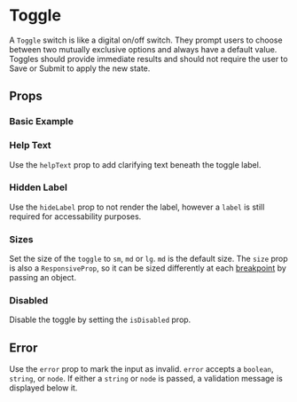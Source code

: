 
<Meta of={Stories} />

# Toggle

A `Toggle` switch is like a digital on/off switch. They prompt users to choose between two mutually exclusive options and always have a default value.
Toggles should provide immediate results and should not require the user to Save or Submit to apply the new state.

<Canvas of={Stories.Overview} />

## Props

<ArgTypes of={Toggle} />

### Basic Example

<Canvas of={Stories.Basic} />

### Help Text

Use the `helpText` prop to add clarifying text beneath the toggle label.

<Canvas of={Stories.HelpText} />

### Hidden Label

Use the `hideLabel` prop to not render the label, however a `label` is still required for accessability purposes.

<Canvas of={Stories.HiddenLabel} />

### Sizes

Set the size of the `toggle` to `sm`, `md` or `lg`. `md` is the default size.
The `size` prop is also a `ResponsiveProp`, so it can be sized differently at each [breakpoint](?path=/docs/design-tokens-design-tokens--page#breakpoints) by passing an object.

<Canvas of={Stories.Sizes} />

### Disabled

Disable the toggle by setting the `isDisabled` prop.

<Canvas of={Stories.Disabled} />

## Error

Use the `error` prop to mark the input as invalid. `error` accepts a `boolean`, `string`, or `node`. If either a `string` or `node` is passed, a validation message is displayed below it.

<Canvas of={Stories.Error} />
